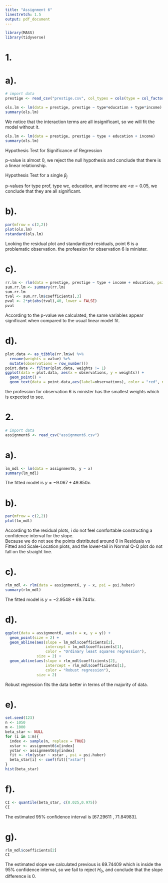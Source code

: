---
title: "Assignment 6"
linestretch: 1.5
output: pdf_document
---


```{r, warning = FALSE, message = FALSE}
library(MASS)
library(tidyverse)
```
\bigskip

# 1.

# a).

```{r, warning = FALSE, message = FALSE}
# import data
prestige <- read_csv("prestige.csv", col_types = cols(type = col_factor()))
```
\bigskip

```{r}
ols.lm <- lm(data = prestige, prestige ~ type*education + type*income)
summary(ols.lm)
```
\bigskip

We notice that the interaction terms are all insignificant, so we will fit the model without it.

\bigskip
```{r}
ols.lm <- lm(data = prestige, prestige ~ type + education + income)
summary(ols.lm)
```
\bigskip

Hypothesis Test for Significance of Regression

\begin{align*}
  &H_0: \ \beta_1 = \beta_2 = \beta_3 = \beta_4 = 0\\
  &\text{vs.} \\
  &H_A: \  \text{at least one $\beta\neq 0 $}
\end{align*}

p-value is almost 0, we reject the null hypothesis and conclude that there is a linear relationship.

Hypothesis Test for a single $\beta_j$

\begin{align*}
        &H_0: \ \beta_j=0\\ 
        &\text{vs.} \\ 
        &H_A: \ \beta_j \neq 0, \ \ \text{given other regressors in the model}
\end{align*}

p-values for type prof, type wc, education, and income are <$\alpha=0.05$, we conclude that they are all significant.

\newpage
# b).
```{r}
par(mfrow = c(2,2))
plot(ols.lm)
rstandard(ols.lm)
```
\bigskip

Looking the residual plot and standardized residuals, point 6 is a problematic observation. the profeesion for observation 6 is minister.

\newpage

# c).
```{r}
rr.lm <- rlm(data = prestige, prestige ~ type + income + education, psi = psi.huber)
sum.rr.lm <- summary(rr.lm)
sum.rr.lm
tval <- sum.rr.lm$coefficients[,3]
pval <- 2*pt(abs(tval),40, lower = FALSE)
pval
```
\bigskip

According to the p-value we calculated, the same variables appear significant when compared to the usual linear model fit.

\newpage

# d).
```{r}
plot.data <- as_tibble(rr.lm$w) %>% 
  rename(weights = value) %>% 
  mutate(observations = row_number())
point.data <- filter(plot.data, weights != 1)
ggplot(data = plot.data, aes(x = observations, y = weights)) + 
  geom_point() + 
  geom_text(data = point.data,aes(label=observations), color = "red", nudge_x = 1)
```
\bigskip

the profession for observation 6 is minister has the smallest weights which is expected to see.

\newpage
# 2.
```{r, warning = FALSE, message = FALSE}
# import data
assignment6 <- read_csv("assignment6.csv")
```
\bigskip
# a).
```{r}
lm_mdl <- lm(data = assignment6, y ~ x)
summary(lm_mdl)
```
\bigskip

The fitted model is $y = -9.067 + 49.850x$.

\newpage
# b).
```{r}
par(mfrow = c(2,2))
plot(lm_mdl)
```
\bigskip

According to the residual plots, i do not feel comfortable constructing a confidence interval for the slope.            
Because we do not see the points distributed around 0 in Residuals vs Fitted and Scale-Location plots, and the lower-tail in Normal Q-Q plot do not fall on the straight line.

\newpage
# c).
```{r}
rlm_mdl <- rlm(data = assignment6, y ~ x, psi = psi.huber)
summary(rlm_mdl)
```
\bigskip

The fitted model is $y = -2.9548 + 69.7441x$.

\newpage
# d).
```{r}
ggplot(data = assignment6, aes(x = x, y = y)) +
  geom_point(size = 2) +
  geom_abline(aes(slope = lm_mdl$coefficients[2],
                  intercept = lm_mdl$coefficients[1],
                  color = "Ordinary least squares regression"),
              size = 2) +
  geom_abline(aes(slope = rlm_mdl$coefficients[2],
                  intercept = rlm_mdl$coefficients[1],
                  color = "Robust regression"),
              size = 2)
```
\bigskip

Robust regression fits the data better in terms of the majority of data.

\newpage
# e).
```{r}
set.seed(123)
n <- 1050
m <- 1000
beta_star <- NULL
for (i in 1:m){
  index <- sample(n, replace = TRUE) 
  xstar <- assignment6$x[index]
  ystar <- assignment6$y[index] 
  fit <- rlm(ystar ~ xstar , psi = psi.huber)
  beta_star[i] <- coef(fit)["xstar"] 
}
hist(beta_star)
```
\newpage

# f).
```{r}
CI <- quantile(beta_star, c(0.025,0.975))
CI
```
\bigskip

The estimated 95% confidence interval is [67.29611 , 71.84983].

\newpage

# g).
\begin{align*}
  &H_0: \ \text{the slope difference is 0}\\
  &\text{vs.} \\
  &H_A: \  \text{the slope difference is not 0}
\end{align*}

```{r}
rlm_mdl$coefficients[2]
CI
```
\bigskip

The estimated slope we calculated previous is 69.74409 which is inside the 95% confidence interval, so we fail to reject $H_0$, and conclude that the slope difference is 0.












































